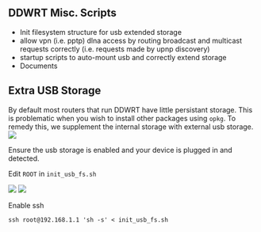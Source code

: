 == DDWRT Misc. Scripts ==

* Init filesystem structure for usb extended storage
* allow vpn (i.e. pptp) dlna access by routing broadcast and multicast requests correctly (i.e. requests made by upnp discovery)
* startup scripts to auto-mount usb and correctly extend storage
* Documents

== Extra USB Storage ==

By default most routers that run DDWRT have little persistant storage. This is problematic when you wish to install other packages using <code>opkg</code>. To remedy this, we supplement the internal storage with external usb storage.
<img src="screenshots/usb_config.png" />
<p align="center">Ensure the usb storage is enabled and your device is plugged in and detected.</p>
Edit <code>ROOT</code> in <code>init_usb_fs.sh</code> 

<img src="screenshots/ssh_enabled_1.png" />
<img src="screenshots/ssh_enabled_2.png" />
<p align="center">Enable ssh</p>

<pre>ssh root@192.168.1.1 'sh -s' < init_usb_fs.sh</pre>

